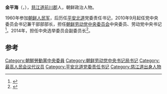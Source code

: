 '''金平海'''（{{lang|ko|김평해}}，{{bd|1941年|10月8日||}}），[[慈江道|慈江道]][[前川郡|前川郡]]人，朝鲜政治人物。

1960年参加[[朝鲜人民军|朝鲜人民军]]，后历任[[平安北道|平安北道]]党委责任书记，2010年9月起任党中央委员会书记兼干部部部长，担任[[朝鲜劳动党中央委员会|朝鲜劳动党中央委员会]]中央委员、劳动党中央书记<ref>{{cite news|title=朝鲜党政军民誓死拥护金正恩 外界众说纷纭即将洗牌|url=http://world.people.com.cn/n/2013/1212/c1002-23817381.html|accessdate=2014-02-19|newspaper=人民网|archive-date=2016-03-04|archive-url=https://web.archive.org/web/20160304080722/http://world.people.com.cn/n/2013/1212/c1002-23817381.html|dead-url=no}}</ref>。2014年，担任中央选举委员会副委员长<ref>{{cite news|title=朝鲜公布中央选举委员会人选|url=http://news.sina.com.cn/o/2014-01-13/031929224258.shtml|accessdate=2014-02-19|newspaper=新浪|archive-date=2019-07-01|archive-url=https://web.archive.org/web/20190701041017/http://news.sina.com.cn/o/2014-01-13/031929224258.shtml|dead-url=no}}</ref>。

==参考==
{{Reflist}}
{{朝鲜人物小作品}}

[[Category:朝鮮勞動黨中央委員|Category:朝鮮勞動黨中央委員]]
[[Category:朝鲜劳动党中央书记局书记|Category:朝鲜劳动党中央书记局书记]]
[[Category:最高人民会议代议员|Category:最高人民会议代议员]]
[[Category:平安北道党委责任书记|Category:平安北道党委责任书记]]
[[Category:慈江道出身人物|Category:慈江道出身人物]]
